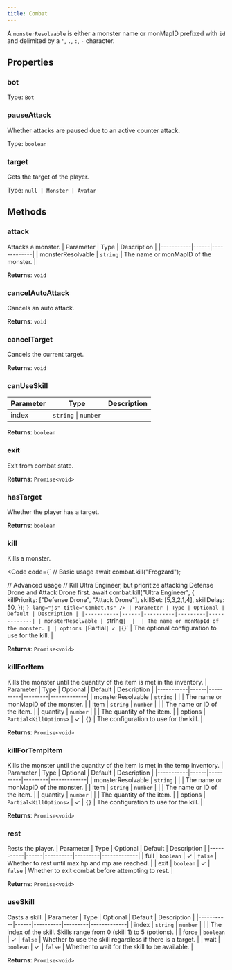 ```yaml
---
title: Combat
---
```



A `monsterResolvable` is either a monster name or monMapID prefixed with `id` and delimited by a `'`, `.`, `:`, `-` character.


## Properties
### bot

Type: `Bot`

### pauseAttack
Whether attacks are paused due to an active counter attack.

Type: `boolean`

### target <Badge text="Getter" size="small" />	
Gets the target of the player.

Type: `null | Monster | Avatar`

## Methods

### attack
Attacks a monster.
| Parameter | Type | Description |
|-----------|------|-------------|
| monsterResolvable | `string` | The name or monMapID of the monster. |

**Returns**: `void`

### cancelAutoAttack
Cancels an auto attack.

**Returns**: `void`

### cancelTarget
Cancels the current target.

**Returns**: `void`

### canUseSkill
| Parameter | Type | Description |
|-----------|------|-------------|
| index | `string` \| `number` |  |

**Returns**: `boolean`

### exit
Exit from combat state.

**Returns**: `Promise<void>`

### hasTarget
Whether the player has a target.

**Returns**: `boolean`

### kill
Kills a monster.

<Code code={`
// Basic usage
await combat.kill("Frogzard");

// Advanced usage
// Kill Ultra Engineer, but prioritize attacking Defense Drone and Attack Drone first.
await combat.kill("Ultra Engineer", {
    killPriority: ["Defense Drone", "Attack Drone"],
    skillSet: [5,3,2,1,4],
    skillDelay: 50,
});
`} lang="js" title="Combat.ts" />
| Parameter | Type | Optional | Default | Description |
|-----------|------|----------|---------|-------------|
| monsterResolvable | `string` |  |  | The name or monMapId of the monster. |
| options | `Partial<KillOptions>` | ✓ | `{}` | The optional configuration to use for the kill. |

**Returns**: `Promise<void>`

### killForItem
Kills the monster until the quantity of the item is met in the inventory.
| Parameter | Type | Optional | Default | Description |
|-----------|------|----------|---------|-------------|
| monsterResolvable | `string` |  |  | The name or monMapID of the monster. |
| item | `string` \| `number` |  |  | The name or ID of the item. |
| quantity | `number` |  |  | The quantity of the item. |
| options | `Partial<KillOptions>` | ✓ | `{}` | The configuration to use for the kill. |

**Returns**: `Promise<void>`

### killForTempItem
Kills the monster until the quantity of the item is met in the temp inventory.
| Parameter | Type | Optional | Default | Description |
|-----------|------|----------|---------|-------------|
| monsterResolvable | `string` |  |  | The name or monMapID of the monster. |
| item | `string` \| `number` |  |  | The name or ID of the item. |
| quantity | `number` |  |  | The quantity of the item. |
| options | `Partial<KillOptions>` | ✓ | `{}` | The configuration to use for the kill. |

**Returns**: `Promise<void>`

### rest
Rests the player.
| Parameter | Type | Optional | Default | Description |
|-----------|------|----------|---------|-------------|
| full | `boolean` | ✓ | `false` | Whether to rest until max hp and mp are reached. |
| exit | `boolean` | ✓ | `false` | Whether to exit combat before attempting to rest. |

**Returns**: `Promise<void>`

### useSkill
Casts a skill.
| Parameter | Type | Optional | Default | Description |
|-----------|------|----------|---------|-------------|
| index | `string` \| `number` |  |  | The index of the skill. Skills range from 0 (skill 1) to 5 (potions). |
| force | `boolean` | ✓ | `false` | Whether to use the skill regardless if there is a target. |
| wait | `boolean` | ✓ | `false` | Whether to wait for the skill to be available. |

**Returns**: `Promise<void>`
